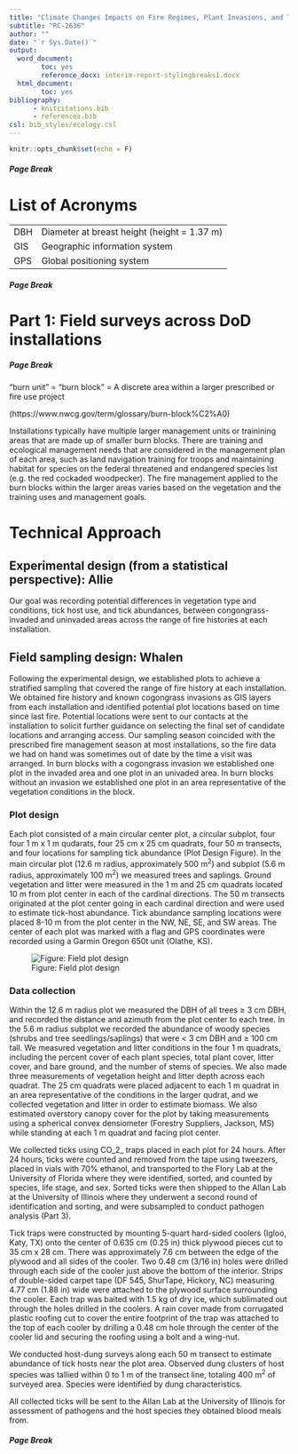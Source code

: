 ```yaml
---
title: "Climate Changes Impacts on Fire Regimes, Plant Invasions, and Tick-Borne Diseases"
subtitle: "RC-2636" 
author: ""
date: "`r Sys.Date()`"
output: 
  word_document:
        toc: yes
        reference_docx: interim-report-stylingbreaks1.docx
  html_document:
        toc: yes
bibliography: 
      - knitcitations.bib
      - references.bib
csl: bib_styles/ecology.csl
---
```



```r
knitr::opts_chunk$set(echo = F)
```

##### Page Break

# List of Acronyms
| | |
|------|------|
| DBH | Diameter at breast height (height = 1.37 m) |
| GIS | Geographic information system |
| GPS | Global positioning system |


##### Page Break

# Part 1: Field surveys across DoD installations

##### Page Break

"burn unit" = "burn block" = A discrete area within a larger prescribed or fire use project

(https://www.nwcg.gov/term/glossary/burn-block%C2%A0)

Installations typically have multiple larger management units or trainining areas that are made up of smaller burn blocks. There are training and ecological management needs that are considered in the management plan of each area, such as land navigation training for troops and maintaining habitat for species on the federal threatened and endangered species list (e.g. the red cockaded woodpecker). The fire management applied to the burn blocks within the larger areas varies based on the vegetation and the training uses and management goals. 

# Technical Approach

## Experimental design (from a statistical perspective): Allie

Our goal was recording potential differences in vegetation type and conditions, tick host use, and tick abundances, between congongrass-invaded and uninvaded areas across the range of fire histories at each installation.



## Field sampling design: Whalen

Following the experimental design, we established plots to achieve a stratified sampling that covered the range of fire history at each installation. We obtained fire history and known cogongrass invasions as GIS layers from each installation and identified potential plot locations based on time since last fire. Potential locations were sent to our contacts at the installation to solicit further guidance on selecting the final set of candidate locations and arranging access. Our sampling season coincided with the prescribed fire management season at most installations, so the fire data we had on hand was sometimes out of date by the time a visit was arranged. In burn blocks with a cogongrass invasion we established one plot in the invaded area and one plot in an univaded area. In burn blocks without an invasion we established one plot in an area representative of the vegetation conditions in the block.

### Plot design

Each plot consisted of a main circular center plot, a circular subplot, four four 1 m x 1 m qudarats, four 25 cm x 25 cm quadrats, four 50 m transects, and four locations for sampling tick abundance (Plot Design Figure). In the main circular plot (12.6 m radius, approximately 500 m^2^) and subplot (5.6 m radius, approximately 100 m^2^) we measured trees and saplings. Ground vegetation and litter were measured in the 1 m and 25 cm quadrats located 10 m from plot center in each of the cardinal directions. The 50 m transects originated at the plot center going in each cardinal direction and were used to estimate tick-host abundance. Tick abundance sampling locations were placed 8-10 m from the plot center in the NW, NE, SE, and SW areas. The center of each plot was marked with a flag and GPS coordinates were recorded using a Garmin Oregon 650t unit (Olathe, KS).

![Figure: Field plot design](figures/plot-design-revised.png)


### Data collection

Within the 12.6 m radius plot we measured the DBH of all trees ≥ 3 cm DBH, and recorded the distance and azimuth from the plot center to each tree. In the 5.6 m radius subplot we recorded the abundance of woody species (shrubs and tree seedlings/saplings) that were < 3 cm DBH and ≥ 100 cm tall. We measured vegetation and litter conditions in the four 1 m quadrats, including the percent cover of each plant species, total plant cover, litter cover, and bare ground, and the number of stems of species. We also made three measurements of vegetation height and litter depth across each quadrat. The 25 cm quadrats were placed adjacent to each 1 m quadrat in an area representative of the conditions in the larger qudrat, and we collected vegetation and litter in order to estimate biomass. We also estimated overstory canopy cover for the plot by taking measurements using a spherical convex densiometer (Forestry Suppliers, Jackson, MS) while standing at each 1 m quadrat and facing plot center.

We collected ticks using CO_2_ traps placed in each plot for 24 hours. After 24 hours, ticks were counted and removed from the tape using tweezers, placed in vials with 70% ethanol, and transported to the Flory Lab at the University of Florida where they were identified, sorted, and counted by species, life stage, and sex. Sorted ticks were then shipped to the Allan Lab at the University of Illinois where they underwent a second round of identification and sorting, and were subsampled to conduct pathogen analysis (Part 3). 

Tick traps were constructed by mounting 5-quart hard-sided coolers (Igloo, Katy, TX) onto the center of 0.635 cm (0.25 in) thick plywood pieces cut to 35 cm x 28 cm. There was approximately 7.6 cm between the edge of the plywood and all sides of the cooler. Two 0.48 cm (3/16 in) holes were drilled through each side of the cooler just above the bottom of the interior. Strips of double-sided carpet tape (DF 545, ShurTape, Hickory, NC) measuring 4.77 cm (1.88 in) wide were attached to the plywood surface surrounding the cooler. Each trap was baited with 1.5 kg of dry ice, which sublimated out through the holes drilled in the coolers. A rain cover made from corrugated plastic roofing cut to cover the entire footprint of the trap was attached to the top of each cooler by drilling a 0.48 cm hole through the center of the cooler lid and securing the roofing using a bolt and a wing-nut.

We conducted host-dung surveys along each 50 m transect to estimate abundance of tick hosts near the plot area. Observed dung clusters of host species was tallied within 0 to 1 m of the transect line, totaling 400 m^2^ of surveyed area. Species were identified by dung characteristics.

All collected ticks will be sent to the Allan Lab at the University of Illinois for assessment of pathogens and the host species they obtained blood meals from.

##### Page Break


